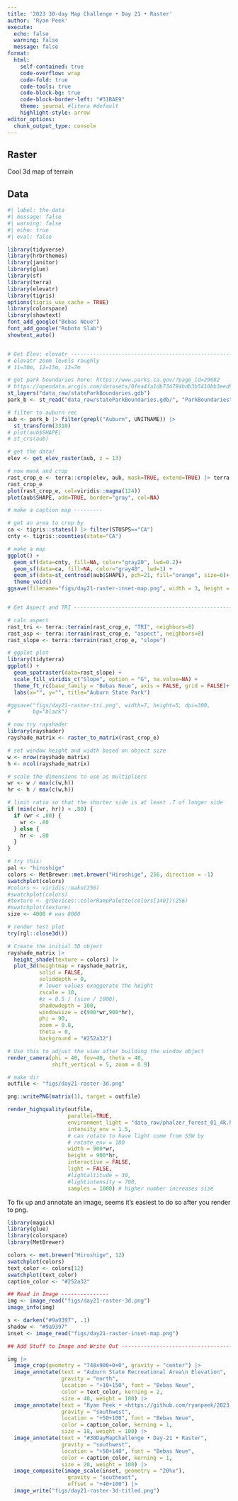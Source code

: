 ```yaml
---
title: '2023 30-day Map Challenge • Day 21 • Raster'
author: 'Ryan Peek'
execute:
  echo: false
  warning: false
  message: false
format: 
  html:
    self-contained: true
    code-overflow: wrap
    code-fold: true
    code-tools: true
    code-block-bg: true
    code-block-border-left: "#31BAE9"
    theme: journal #litera #default
    highlight-style: arrow
editor_options: 
  chunk_output_type: console
---
```


## Raster

Cool 3d map of terrain

## Data

```r
#| label: the-data
#| message: false
#| warning: false
#| echo: true
#| eval: false

library(tidyverse)
library(hrbrthemes)
library(janitor)
library(glue)
library(sf)
library(terra)
library(elevatr)
library(tigris)
options(tigris_use_cache = TRUE)
library(colorspace)
library(showtext)
font_add_google("Bebas Neue")
font_add_google("Roboto Slab")
showtext_auto()


# Get Elev: elevatr ---------------------------------------------------
# elevatr zoom levels roughly
# 11=30m, 12=15m, 13=7m

# get park boundaries here: https://www.parks.ca.gov/?page_id=29682
# https://opendata.arcgis.com/datasets/0fea4fa1db734794bdb3b5410bb3eed9_0.gdb?outSR=%7B%22latestWkid%22%3A3857%2C%22wkid%22%3A102100%7D
st_layers("data_raw/stateParkBoundaries.gdb")
park_b <- st_read("data_raw/stateParkBoundaries.gdb/", "ParkBoundaries") |> st_make_valid()

# filter to auburn rec
aub <- park_b |> filter(grepl("Auburn", UNITNAME)) |> 
  st_transform(3310)
# plot(aub$SHAPE)
# st_crs(aub)

# get the data!
elev <- get_elev_raster(aub, z = 13)

# now mask and crop
rast_crop_e <- terra::crop(elev, aub, mask=TRUE, extend=TRUE) |> terra::rast()
rast_crop_e
plot(rast_crop_e, col=viridis::magma(124))
plot(aub$SHAPE, add=TRUE, border="gray", col=NA)

# make a caption map ---------

# get an area to crop by
ca <- tigris::states() |> filter(STUSPS=="CA")
cnty <- tigris::counties(state="CA")

# make a map 
ggplot() + 
  geom_sf(data=cnty, fill=NA, color="gray20", lwd=0.2)+
  geom_sf(data=ca, fill=NA, color="gray40", lwd=1) +
  geom_sf(data=st_centroid(aub$SHAPE), pch=21, fill="orange", size=6)+
  theme_void()
ggsave(filename="figs/day21-raster-inset-map.png", width = 3, height = 4, dpi=300)


# Get Aspect and TRI ------------------------------------------------------

# calc aspect
rast_tri <- terra::terrain(rast_crop_e, "TRI", neighbors=8)
rast_asp <- terra::terrain(rast_crop_e, "aspect", neighbors=8)
rast_slope <- terra::terrain(rast_crop_e, "slope")

# ggplot plot
library(tidyterra)
ggplot() + 
  geom_spatraster(data=rast_slope) +
  scale_fill_viridis_c("Slope", option = "G", na.value=NA) +
  theme_ft_rc(base_family = "Bebas Neue", axis = FALSE, grid = FALSE)+
  labs(x="", y="", title="Auburn State Park")

#ggsave("figs/day21-raster-tri.png", width=7, height=5, dpi=300,
#       bg="black")

# now try rayshader
library(rayshader)
rayshade_matrix <- raster_to_matrix(rast_crop_e)

# set window height and width based on object size
w <- nrow(rayshade_matrix)
h <- ncol(rayshade_matrix)

# scale the dimensions to use as multipliers
wr <- w / max(c(w,h))
hr <- h / max(c(w,h))

# limit ratio so that the shorter side is at least .7 of longer side
if (min(c(wr, hr)) < .80) {
  if (wr < .80) {
    wr <- .80
  } else {
    hr <- .80
  }
}

# try this:
pal <- "hiroshige"
colors <- MetBrewer::met.brewer("Hiroshige", 256, direction = -1)
swatchplot(colors)
#colors <- viridis::mako(256)
#swatchplot(colors)
#texture <- grDevices::colorRampPalette(colors[140])(256)
#swatchplot(texture)
size <- 4000 # was 8000

# render test plot
try(rgl::close3d())

# Create the initial 3D object
rayshade_matrix |>
  height_shade(texture = colors) |> 
  plot_3d(heightmap = rayshade_matrix,
          solid = FALSE,
          soliddepth = 0,
          # lower values exaggerate the height
          zscale = 10,
          #z = 0.5 / (size / 1000),
          shadowdepth = 100,
          windowsize = c(900*wr,900*hr),
          phi = 90,
          zoom = 0.8,
          theta = 0,
          background = "#252a32")

# Use this to adjust the view after building the window object
render_camera(phi = 40, fov=40, theta = 40,
              shift_vertical = 5, zoom = 0.9)

# make dir
outfile <- "figs/day21-raster-3d.png"

png::writePNG(matrix(1), target = outfile)

render_highquality(outfile,
                   parallel=TRUE,
                   environment_light = "data_raw/phalzer_forest_01_4k.hdr",
                   intensity_env = 1.5,
                   # can rotate to have light come from SSW by 
                   # rotate_env = 180
                   width = 900*wr,
                   height = 900*hr,
                   interactive = FALSE,
                   light = FALSE,
                   #lightaltitude = 30,
                   #lightintensity = 700,
                   samples = 1000) # higher number increases size


```

To fix up and annotate an image, seems it's easiest to do so after you render to png.

```r

library(magick)
library(glue)
library(colorspace)
library(MetBrewer)

colors <- met.brewer("Hiroshige", 12)
swatchplot(colors)
text_color <- colors[12]
swatchplot(text_color)
caption_color <- "#252a32"

## Read in Image ---------------
img <- image_read("figs/day21-raster-3d.png")
image_info(img)

s <- darken("#9a9397", .1)
shadow <- "#9a9397"
inset <- image_read("figs/day21-raster-inset-map.png")

## Add Stuff to Image and Write Out ------------------------------------------------------

img |>
  image_crop(geometry = "748x900+0+0", gravity = "center") |>
  image_annotate(text = "Auburn State Recreational Area\n Elevation", 
                 gravity = "north",
                 location = "+10+150", font = "Bebas Neue",
                 color = text_color, kerning = 2,
                 size = 40, weight = 100) |> 
  image_annotate(text = "Ryan Peek • <https://github.com/ryanpeek/2023_30-day-map-challenge/>", 
                 gravity = "southwest",
                 location = "+50+100", font = "Bebas Neue",
                 color = caption_color, kerning = 1,
                 size = 18, weight = 100) |>
  image_annotate(text = "#30DayMapChallenge • Day-21 • Raster", 
                 gravity = "southwest",
                 location = "+50+140", font = "Bebas Neue",
                 color = caption_color, kerning = 1,
                 size = 20, weight = 100) |> 
  image_composite(image_scale(inset, geometry = "20%x"),
                   gravity = "southeast",
                   offset = "+40+100") |>
  image_write("figs/day21-raster-3d-titled.png")

```


